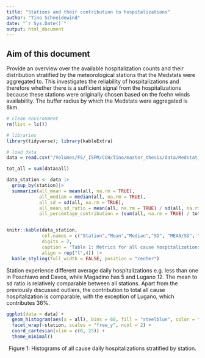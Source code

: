 ```yaml
---
title: "Stations and their contribution to hospitalizations"
author: "Tino Schneidewind"
date: "`r Sys.Date()`"
output: html_document
---
```



## Aim of this document

Provide an overview over the available hospitalization counts and their distribution stratified by the meteorological stations that the Medstats were aggregated to. This investigates the reliability of hospitalizations and therefore whether there is a sufficient signal from the hospitalizations because these stations were originally chosen based on the foehn winds availability. The buffer radius by which the Medstats were aggregated is 8km. 



```r
# clean environment
rm(list = ls())

# libraries
library(tidyverse); library(kableExtra)

# load data
data = read.csv("/Volumes/FS/_ISPM/CCH/Tino/master_thesis/data/Medstat_hospitalizations_aggregated/hosp_buffer_8000.csv")
```



```r
tot_all = sum(data$all)

data_station <- data |>
  group_by(station)|>
  summarize(all_mean = mean(all, na.rm = TRUE),
            all_median = median(all, na.rm = TRUE),
            all_sd = sd(all, na.rm = TRUE),
            all_mean_sd_ratio = mean(all, na.rm = TRUE) / sd(all, na.rm = TRUE),
            all_percentage_contribution = (sum(all, na.rm = TRUE) / tot_all) * 100 )


knitr::kable(data_station, 
             col.names = c("Station","Mean","Median","SD", "MEAN/SD", "Contribution in %"),
             digits = 2,
             caption = "Table 1: Metrics for all cause hospitalizations per meteorological station.", 
             align = rep("l",4)) |>
  kable_styling(full_width = FALSE, position = "center")
```

Station experience different average daily hospitalizations e.g. less than one in Poschiavo and Davos, while Magadino has 5 and Lugano 12. The mean to sd ratio is relatively comparable between all stations. Apart from the previously discussed outliers, the contribution to total all cause hospitalization is comparable, with the exception of Lugano, which contributes 36%.



```r

ggplot(data = data) +
  geom_histogram(aes(x = all), bins = 60, fill = "steelblue", color = "black") +
  facet_wrap(~station, scales = "free_y", ncol = 2) +
  coord_cartesian(xlim = c(0, 25)) +
  theme_minimal()
```
<center>
Figure 1: Histograms of all cause daily hospitalizations stratified by station.
</center>

<br>

